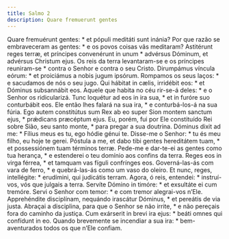 ```yaml
---
title: Salmo 2
description: Quare fremuerunt gentes
---
```


<div class="grid grid-cols-2 gap-5">
  <span class="text-justify">
    Quare fremuérunt gentes: * et pópuli meditáti sunt inánia?
  </span>
  <span class="text-justify">
    Por que razão se embraveceram as gentes: * e os povos coisas vãs meditaram?
  </span>
  <span class="text-justify">
    Astitérunt reges terræ, et príncipes convenérunt in unum * advérsus Dóminum,
    et advérsus Christum ejus.
  </span>
  <span class="text-justify">
    Os reis da terra levantaram-se e os príncipes reuniram-se * contra o Senhor
    e contra o seu Cristo.
  </span>
  <span class="text-justify">
    Dirumpámus víncula eórum: * et proiciámus a nobis jugum ipsórum.
  </span>
  <span class="text-justify">
    Rompamos os seus laços: * e sacudamos de nós o seu jugo.
  </span>
  <span class="text-justify">
    Qui hábitat in cælis, irridébit eos: * et Dóminus subsannábit eos.
  </span>
  <span class="text-justify">
    Aquele que habita no céu rir-se-á deles: * e o Senhor os ridicularizá.
  </span>
  <span class="text-justify">
    Tunc loquétur ad eos in ira sua, * et in furóre suo conturbábit eos.
  </span>
  <span class="text-justify">
    Ele então lhes falará na sua ira, * e conturbá-los-á na sua fúria.
  </span>
  <span class="text-justify">
    Ego autem constitútus sum Rex ab eo super Sion montem sanctum ejus, *
    prǽdicans præcéptum ejus.
  </span>
  <span class="text-justify">
    Eu, porém, fui por Ele constituído Rei sobre Sião, seu santo monte, * para
    pregar a sua doutrina.
  </span>
  <span class="text-justify">
    Dóminus dixit ad me: * Fílius meus es tu, ego hódie génui te.
  </span>
  <span class="text-justify">
    Disse-me o Senhor: * tu és meu filho, eu hoje te gerei.
  </span>
  <span class="text-justify">
    Póstula a me, et dabo tibi gentes hereditátem tuam, * et possessiónem tuam
    términos terræ.
  </span>
  <span class="text-justify">
    Pede-me e dar-te-ei as gentes como tua herança, * e estenderei o teu domínio
    aos confins da terra.
  </span>
  <span class="text-justify">
    Reges eos in virga férrea, * et tamquam vas fíguli confrínges eos.
  </span>
  <span class="text-justify">
    Governá-las-ás com vara de ferro, * e quebrá-las-ás como um vaso do oleiro.
  </span>
  <span class="text-justify">
    Et nunc, reges, intellégite: * erudímini, qui judicátis terram.
  </span>
  <span class="text-justify">
    Agora, ó reis, entendei: * instruí-vos, vós que julgais a terra.
  </span>
  <span class="text-justify">
    Servíte Dómino in timóre: * et exsultáte ei cum tremóre.
  </span>
  <span class="text-justify">
    Servi o Senhor com temor: * e com tremor alegrai-vos n’Ele.
  </span>
  <span class="text-justify">
    Apprehéndite disciplínam, nequándo irascátur Dóminus, * et pereátis de via
    justa.
  </span>
  <span class="text-justify">
    Abraçai a disciplina, para que o Senhor se não irrite, * e não pereçais fora
    do caminho da justiça.
  </span>
  <span class="text-justify">
    Cum exárserit in brevi ira ejus: * beáti omnes qui confídunt in eo.
  </span>
  <span class="text-justify">
    Quando brevemente se incendiar a sua ira: * bem-aventurados todos os que
    n’Ele confiam.
  </span>
</div>
